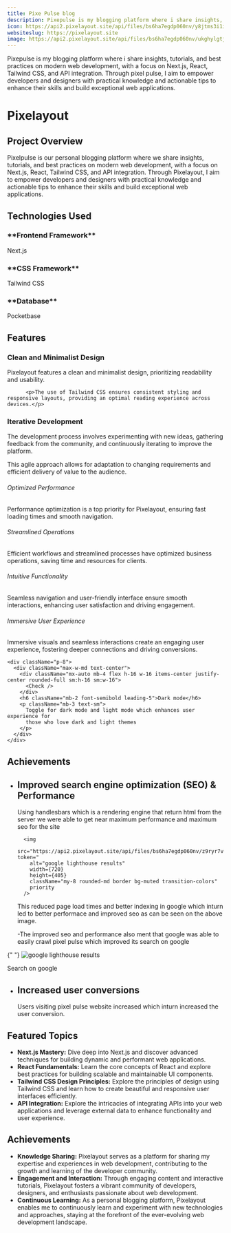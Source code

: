 ```yaml
---
title: Pixe Pulse blog
description: Pixepulse is my blogging platform where i share insights, tutorials, and best practices on modern web development, with a focus on Next.js, React, Tailwind CSS, and API integration. Through pixel pulse, I aim to empower developers and designers with practical knowledge and actionable tips to enhance their skills and build exceptional web applications.
icon: https://api2.pixelayout.site/api/files/bs6ha7egdp060nv/y8jtms3i1im9lba/pixelayouticon_K6veOBICAs.png?token=
websiteslug: https://pixelayout.site
image: https://api2.pixelayout.site/api/files/bs6ha7egdp060nv/ukghylgtj687501/pixelpulse_8FprW7yhq8.webp?token=
---
```




<div>

Pixepulse is my blogging platform where i share insights, tutorials, and best practices on modern web development, with a focus on Next.js, React, Tailwind CSS, and API integration. Through pixel pulse, I aim to empower developers and designers with practical knowledge and actionable tips to enhance their skills and build exceptional web applications.

</div>

# Pixelayout

## Project Overview

Pixelpulse is our personal blogging platform where we share insights, tutorials, and best practices on modern web development, with a focus on Next.js, React, Tailwind CSS, and API integration. Through Pixelayout, I aim to empower developers and designers with practical knowledge and actionable tips to enhance their skills and build exceptional web applications.

## Technologies Used

<div className="grid lg:grid-cols-2">
<div className="rounded-lg flex flex-row items-center justify-start gap-x-6 mt-10">
  <Ghostcms className="text-green-600 size-20" /> 
  
  <div className="flex flex-col">
  <h3>**Frontend Framework**</h3>
  <p>Next.js</p>
  </div>
</div>
<div className="rounded-lg flex flex-row items-center justify-start gap-x-6 mt-10">
  <TailwindCSS className="text-green-600 size-16" /> 
  
  <div className="flex flex-col">
  <h3>**CSS Framework**</h3>
  <p>Tailwind CSS</p>
 
  </div>
</div>
<div className="rounded-lg flex flex-row items-center justify-start gap-x-6 mt-10">
 
  
  <div className="flex flex-col">
  <h3>**Database**</h3>
  <p>Pocketbase</p>
  </div>
</div>

</div>

## Features

<div className="grid lg:grid-cols-2 gap-4 py-6">
<div class="rounded-lg bg-green-600 p-6 text-white">
  <h3 class="mb-4 text-xl font-semibold flex items-center gap-x-2">
  <Check className="font-bold" size={20} /><span>Clean and Minimalist Design</span>
  </h3>
  <p class="text-primary text-gray-300">
    Pixelayout features a clean and minimalist design, prioritizing readability and usability.
  </p>
</div>

          <p>The use of Tailwind CSS ensures consistent styling and responsive layouts, providing an optimal reading experience across devices.</p>

<div class="rounded-lg bg-green-600 text-white p-6">
<h3 class="mb-4 text-xl font-semibold flex items-center gap-x-2">
  <Check className="font-bold" size={20} /><span>Iterative Development</span>
  </h3>
 
  <p class="text-primary text-gray-300">
    The development process involves experimenting with new ideas, gathering
    feedback from the community, and continuously iterating to improve the
    platform.

  </p>
</div>
<p>
    This agile approach allows for adaptation to changing requirements and
    efficient delivery of value to the audience.
  </p>
</div>

<div className="mx-auto px-4 py-16 sm:max-w-xl md:max-w-full md:px-24 lg:max-w-screen-xl lg:px-8 lg:py-20">
  <div className="row-gap-8 sm:row-gap-0 grid sm:grid-cols-2 lg:grid-cols-3">
    <div className="border-b p-8 sm:border-r">
      <div className="max-w-md text-center">
        <div className="mx-auto mb-4 flex h-16 w-16 items-center justify-center rounded-full sm:h-16 sm:w-16">
          <Check />
        </div>
        <h6 className="mb-2 font-semibold leading-5">Optimized Performance</h6>
        <p className="mb-3 text-sm">
          Performance optimization is a top priority for Pixelayout, ensuring
          fast loading times and smooth navigation.
        </p>
      </div>
    </div>
    <div className="border-b p-8 lg:border-r">
      <div className="max-w-md text-center">
        <div className="mx-auto mb-4 flex h-16 w-16 items-center justify-center rounded-full sm:h-16 sm:w-16">
          <Check />
        </div>
        <h6 className="mb-2 font-semibold leading-5">Streamlined Operations</h6>
        <p className="mb-3 text-sm">
          Efficient workflows and streamlined processes have optimized business
          operations, saving time and resources for clients.
        </p>
      </div>
    </div>
    <div className="border-b p-8 sm:border-r lg:border-r-0">
      <div className="max-w-md text-center">
        <div className="mx-auto mb-4 flex h-16 w-16 items-center justify-center rounded-full sm:h-16 sm:w-16">
          <Check />
        </div>
        <h6 className="mb-2 font-semibold leading-5">
          Intuitive Functionality
        </h6>
        <p className="mb-3 text-sm">
          Seamless navigation and user-friendly interface ensure smooth
          interactions, enhancing user satisfaction and driving engagement.
        </p>
      </div>
    </div>
    <div className="border-b p-8 lg:border-b-0 lg:border-r">
      <div className="max-w-md text-center">
        <div className="mx-auto mb-4 flex h-16 w-16 items-center justify-center rounded-full sm:h-16 sm:w-16">
          <Check />
        </div>
        <h6 className="mb-2 font-semibold leading-5">
          Immersive User Experience
        </h6>
        <p className="mb-3 text-sm ">
          Immersive visuals and seamless interactions create an engaging user
          experience, fostering deeper connections and driving conversions.
        </p>
      </div>
    </div>

    <div className="p-8">
      <div className="max-w-md text-center">
        <div className="mx-auto mb-4 flex h-16 w-16 items-center justify-center rounded-full sm:h-16 sm:w-16">
          <Check />
        </div>
        <h6 className="mb-2 font-semibold leading-5">Dark mode</h6>
        <p className="mb-3 text-sm">
          Toggle for dark mode and light mode which enhances user experience for
          those who love dark and light themes
        </p>
      </div>
    </div>
  </div>
</div>

## Achievements

- ## Improved search engine optimization (SEO) & Performance

  Using handlesbars which is a rendering engine that return html from the server we were able to get near maximum performance and maximum seo
  for the site

        <img
          src="https://api2.pixelayout.site/api/files/bs6ha7egdp060nv/z9ryr7vaatdfwkw/pixelpulseseo_7TKu0PZwGT.webp?token="
          alt="google lighthouse results"
          width={720}
          height={405}
          className="my-8 rounded-md border bg-muted transition-colors"
          priority
        />

  This reduced page load times and better indexing in google which inturn led to better performace
  and improved seo as can be seen on the above image.

  -The improved seo and performance also ment that google was able to easily crawl pixel pulse which improved its search on google

{" "}
<img
  src="https://api2.pixelayout.site/api/files/bs6ha7egdp060nv/67brvfihz7ik1wh/pixelpulsegooglesearch_1MULHi1aHx.webp?token="
  alt="google lighthouse results"
  width={720}
  height={405}
  className="my-8 rounded-md border bg-muted transition-colors"
  priority
/>
<div className="flex items-start py-10 text-white">
  <Link
    className="flex items-center justify-start gap-x-4 rounded-full bg-green-600 px-4 py-1 no-underline"
    href="https://www.google.com/search?q=pixelayout.site&sca_esv=8b3c2fe050857b40&sxsrf=ADLYWIJf3dmx6KGme0f3x0F7760GGEbyQQ%3A1716388224832&source=hp&ei=gAFOZrbuL83t7_UPu8-amA8&iflsig=AL9hbdgAAAAAZk4PkPQCTL1biwE56NSwmgjvZbs_e7jQ&ved=0ahUKEwi2rr2zvKGGAxXN9rsIHbunBvMQ4dUDCBU&uact=5&oq=pixelayout.site&gs_lp=Egdnd3Mtd2l6Ig9waXhlbGF5b3V0LnNpdGUyBBAjGCcyBBAjGCdIrRlQAFilGHAAeACQAQGYAegGoAHwMKoBBzQtOC4yLjK4AQPIAQD4AQGYAgugAu0qwgIKECMYgAQYJxiKBcICERAAGIAEGJECGLEDGIMBGIoFwgILEAAYgAQYkQIYigXCAg4QABiABBixAxiDARiKBcICCBAAGIAEGLEDwgIOEC4YgAQYsQMYgwEYigXCAgUQABiABMICCxAAGIAEGLEDGIMBwgIOEC4YgAQYsQMY0QMYxwHCAhEQLhiABBixAxjRAxiDARjHAcICChAAGIAEGBQYhwLCAg0QABiABBixAxiDARgKwgIHEAAYgAQYCsICCBAAGIAEGKIEmAMAkgcHNC05LjEuMaAHz10&sclient=gws-wiz"
  >
    <Search />
    <span>Search on google</span>
  </Link>
</div>

- ## Increased user conversions
  Users visiting pixel pulse website increased which inturn increased the user conversion.

## Featured Topics

- **Next.js Mastery:** Dive deep into Next.js and discover advanced techniques for building dynamic and performant web applications.
- **React Fundamentals:** Learn the core concepts of React and explore best practices for building scalable and maintainable UI components.
- **Tailwind CSS Design Principles:** Explore the principles of design using Tailwind CSS and learn how to create beautiful and responsive user interfaces efficiently.
- **API Integration:** Explore the intricacies of integrating APIs into your web applications and leverage external data to enhance functionality and user experience.

## Achievements

- **Knowledge Sharing:** Pixelayout serves as a platform for sharing my expertise and experiences in web development, contributing to the growth and learning of the developer community.
- **Engagement and Interaction:** Through engaging content and interactive tutorials, Pixelayout fosters a vibrant community of developers, designers, and enthusiasts passionate about web development.
- **Continuous Learning:** As a personal blogging platform, Pixelayout enables me to continuously learn and experiment with new technologies and approaches, staying at the forefront of the ever-evolving web development landscape.
